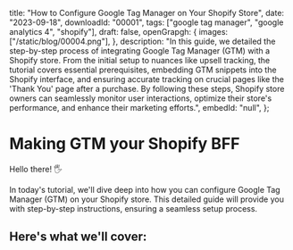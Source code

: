 
 title: "How to Configure Google Tag Manager on Your Shopify Store",
 date: "2023-09-18",
 downloadId: "00001",
 tags: ["google tag manager", "google analytics 4", "shopify"],
 draft: false,
 openGrapgh: {
  images: ["/static/blog/00004.png"],
 },
 description:
  "In this guide, we detailed the step-by-step process of integrating Google Tag Manager (GTM) with a Shopify store. From the initial setup to nuances like upsell tracking, the tutorial covers essential prerequisites, embedding GTM snippets into the Shopify interface, and ensuring accurate tracking on crucial pages like the 'Thank You' page after a purchase. By following these steps, Shopify store owners can seamlessly monitor user interactions, optimize their store's performance, and enhance their marketing efforts.",
 embedId: "null",
};

# Making GTM your Shopify BFF

Hello there! 🖐️

In today's tutorial, we'll dive deep into how you can configure Google Tag Manager (GTM) on your Shopify store. This detailed guide will provide you with step-by-step instructions, ensuring a seamless setup process.

## Here's what we'll cover:

<Accordion data='00001' />
